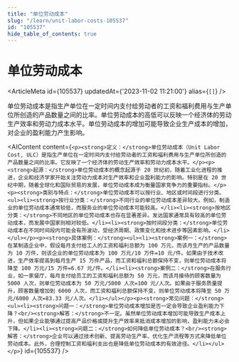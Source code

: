 ```yaml
---
title: "单位劳动成本"
slug: "/learn/unit-labor-costs-105537"
id: "105537"
hide_table_of_contents: true
---
```



# 单位劳动成本

<ArticleMeta id={105537} updatedAt={'2023-11-02 11:21:00'} alias={`[]`} />
<div className='border-solid border-b border-t-0 my-4 border-[var(--ifm-color-gray-300)]' />

单位劳动成本是指生产单位在一定时间内支付给劳动者的工资和福利费用与生产单位所创造的产品数量之间的比率。单位劳动成本的高低可以反映一个经济体的劳动生产效率和劳动力成本水平。单位劳动成本的增加可能导致企业生产成本的增加，对企业的盈利能力产生影响。

<AIContent content={`<p><strong>定义：</strong>单位劳动成本（Unit Labor Cost, ULC）是指生产单位在一定时间内支付给劳动者的工资和福利费用与生产单位所创造的产品数量之间的比率。它反映了一个经济体的劳动生产效率和劳动力成本水平。</p><p><strong>起源：</strong>单位劳动成本的概念起源于 20 世纪初，随着工业化进程的推进，企业和经济学家开始关注劳动力成本对生产效率和企业盈利能力的影响。特别是在 20 世纪中期，随着全球化和国际贸易的发展，单位劳动成本成为衡量国家竞争力的重要指标。</p><p><strong>类别与特点：</strong>单位劳动成本可以按行业、地区或时间段进行分类。<ul><li><strong>按行业分类：</strong>不同行业的单位劳动成本差异较大。例如，制造业的单位劳动成本通常较低，而服务业的单位劳动成本可能较高。</li><li><strong>按地区分类：</strong>不同地区的单位劳动成本也存在显著差异。发达国家通常具有较高的单位劳动成本，而发展中国家则相对较低。</li><li><strong>按时间段分类：</strong>单位劳动成本在不同时间段内可能会有所波动，受经济周期、政策变化和技术进步等因素影响。</li></ul></p><p><strong>具体案例：</strong><ul><li><strong>案例一：</strong>在某制造企业中，假设每月支付给工人的工资和福利总额为 100 万元，而该月生产的产品数量为 10 万件，则该企业的单位劳动成本为 100 万元/10 万件=10 元/件。如果由于技术改进，生产效率提高到每月生产 15 万件产品，而工资和福利总额保持不变，则单位劳动成本将降至 100 万元/15 万件=6.67 元/件。</li><li><strong>案例二：</strong>在服务行业，如一家餐厅，每月支付给员工的工资和福利总额为 50 万元，而该月接待的顾客数量为 5000 人次，则单位劳动成本为 50 万元/5000 人次=100 元/人次。如果由于服务质量提升，顾客数量增加到 6000 人次，而工资和福利总额保持不变，则单位劳动成本将降至 50 万元/6000 人次=83.33 元/人次。</li></ul></p><p><strong>常见问题：</strong><ul><li><strong>问题一：</strong>单位劳动成本增加是否一定会导致企业盈利能力下降？<br/><strong>解答：</strong>不一定。虽然单位劳动成本增加可能导致生产成本上升，但如果企业能够通过提高产品价格或提升生产效率来抵消成本增加的影响，盈利能力未必会下降。</li><li><strong>问题二：</strong>如何降低单位劳动成本？<br/><strong>解答：</strong>企业可以通过技术创新、提高劳动生产率、优化生产流程等方式来降低单位劳动成本。此外，合理控制工资和福利支出也是降低单位劳动成本的有效途径。</li></ul></p>`} id={105537} />
